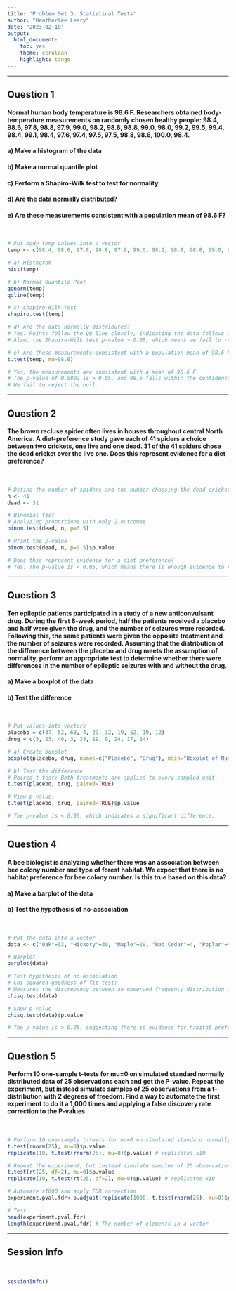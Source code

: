 ```yaml
---
title: 'Problem Set 3: Statistical Tests'
author: "Heatherlee Leary"
date: "2023-02-10"
output: 
  html_document:
    toc: yes
    theme: cerulean
    highlight: tango
---
```


---

## **Question 1**

#### Normal human body temperature is 98.6 F. Researchers obtained body-temperature measurements on randomly chosen healthy people: 98.4, 98.6, 97.8, 98.8, 97.9, 99.0, 98.2, 98.8, 98.8, 99.0, 98.0, 99.2, 99.5, 99.4, 98.4, 99.1, 98.4, 97.6, 97.4, 97.5, 97.5, 98.8, 98.6, 100.0, 98.4.
#### a) Make a histogram of the data
#### b) Make a normal quantile plot
#### c) Perform a Shapiro-Wilk test to test for normality
#### d) Are the data normally distributed?
#### e) Are these measurements consistent with a population mean of 98.6 F?

&ensp;

```r
# Put body temp values into a vector
temp <- c(98.4, 98.6, 97.8, 98.8, 97.9, 99.0, 98.2, 98.8, 98.8, 99.0, 98.0, 99.2, 99.5, 99.4, 98.4, 99.1, 98.4, 97.6, 97.4, 97.5, 97.5, 98.8, 98.6, 100.0, 98.4)

# a) Histogram 
hist(temp)

# b) Normal Quantile Plot
qqnorm(temp)
qqline(temp)

# c) Shapiro-Wilk Test
shapiro.test(temp)

# d) Are the data normally distributed?
# Yes. Points follow the QQ line closely, indicating the data follows a normal distribution.
# Also, the Shapiro-Wilk test p-value > 0.05, which means we fail to reject the null.

# e) Are these measurements consistent with a population mean of 98.6 F? 
t.test(temp, mu=98.6)

# Yes, the measurements are consistent with a mean of 98.6 F. 
# The p-value of 0.5802 is > 0.05, and 98.6 falls within the confidence intervals of the mean.
# We fail to reject the null.
```


---

## **Question 2**

#### The brown recluse spider often lives in houses throughout central North America. A diet-preference study gave each of 41 spiders a choice between two crickets, one live and one dead. 31 of the 41 spiders chose the dead cricket over the live one. Does this represent evidence for a diet preference?

&ensp;

```r
# Define the number of spiders and the number choosing the dead cricket
n <- 41
dead <- 31

# Binomial test
# Analyzing proportions with only 2 outcomes
binom.test(dead, n, p=0.5)

# Print the p-value
binom.test(dead, n, p=0.5)$p.value

# Does this represent evidence for a diet preference?
# Yes. The p-value is < 0.05, which means there is enough evidence to reject the null. 
```


---

## **Question 3**

#### Ten epileptic patients participated in a study of a new anticonvulsant drug. During the first 8-week period, half the patients received a placebo and half were given the drug, and the number of seizures were recorded. Following this, the same patients were given the opposite treatment and the number of seizures were recorded. Assuming that the distribution of the difference between the placebo and drug meets the assumption of normality, perform an appropriate test to determine whether there were differences in the number of epileptic seizures with and without the drug.

#### a) Make a boxplot of the data
#### b) Test the difference

&ensp;

```r
# Put values into vectors
placebo = c(37, 52, 68, 4, 29, 32, 19, 52, 19, 12)
drug = c(5, 23, 40, 3, 38, 19, 9, 24, 17, 14)

# a) Create boxplot
boxplot(placebo, drug, names=c("Placebo", "Drug"), main="Boxplot of Number of Seizures")

# b) Test the difference
# Paired t-test: Both treatments are applied to every sampled unit.
t.test(placebo, drug, paired=TRUE)

# View p-value:
t.test(placebo, drug, paired=TRUE)$p.value

# The p-value is < 0.05, which indicates a significant difference.
```


---

## **Question 4**

#### A bee biologist is analyzing whether there was an association between bee colony number and type of forest habitat. We expect that there is no habitat preference for bee colony number. Is this true based on this data?

#### a) Make a barplot of the data
#### b) Test the hypothesis of no-association

&ensp;

```r
# Put the data into a vector
data <- c("Oak"=33, "Hickory"=30, "Maple"=29, "Red Cedar"=4, "Poplar"=4)

# Barplot
barplot(data)

# Test hypothesis of no-association
# Chi-squared goodness-of-fit test:
# Measures the discrepancy between an observed frequency distribution and the frequencies expected under a random model
chisq.test(data)

# Show p-value
chisq.test(data)$p.value

# The p-value is > 0.05, suggesting there is evidence for habitat preference for bee colony number.

```


---

## **Question 5**

#### Perform 10 one-sample t-tests for mu=0 on simulated standard normally distributed data of 25 observations each and get the P-value. Repeat the experiment, but instead simulate samples of 25 observations from a t-distribution with 2 degrees of freedom. Find a way to automate the first experiment to do it a 1,000 times and applying a false discovery rate correction to the P-values

&ensp;

```r
# Perform 10 one-sample t-tests for mu=0 on simulated standard normally distributed data of 25 observations each and get the P-value.
t.test(rnorm(25), mu=0)$p.value
replicate(10, t.test(rnorm(25), mu=0)$p.value) # replicates x10

# Repeat the experiment, but instead simulate samples of 25 observations from a t-distribution with 2 degrees of freedom. 
t.test(rt(25, df=2), mu=0)$p.value
replicate(10, t.test(rt(25, df=2), mu=0)$p.value) # replicates x10

# Automate x1000 and apply FDR correction
experiment.pval.fdr<-p.adjust(replicate(1000, t.test(rnorm(25), mu=0)$p.value), method="fdr")

# Test
head(experiment.pval.fdr)
length(experiment.pval.fdr) # The number of elements in a vector
```


---

## **Session Info**

&ensp;

```r
sessionInfo()
```





